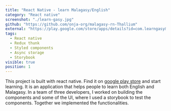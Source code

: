 ```yaml
---
title: "React Native - learn Malagasy/English"
category: "React native"
screenshot: "./learn-gasy.jpg"
github: "https://github.com/onja-org/malagasy-rn-Thallium"
external: "https://play.google.com/store/apps/details?id=com.learngasy&hl=en&gl=US"
tags:
  - React native
  - Redux thunk
  - Styled components
  - Async storage
  - Storybook
visible: true
position: 1
---
```


This project is built with react native. Find it on <a class="link" href="https://play.google.com/store/apps/details?id=com.learngasy&hl=en&gl=US">google play store</a> and start learning. It is an application that helps people to learn both English and Malagasy. In a team of three developers, I worked on building the components and some of the UI, where I used a storybook to test the components. Together we implemented the functionalities.
